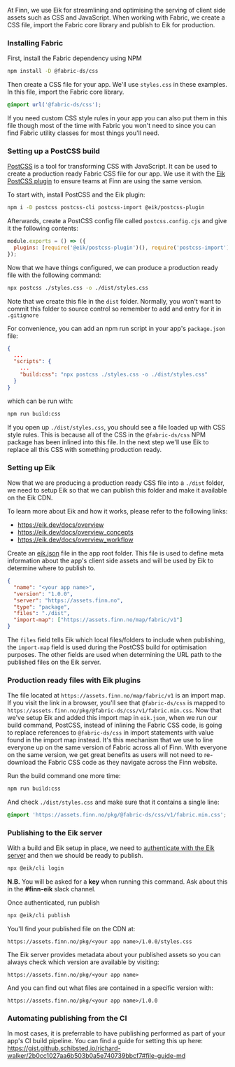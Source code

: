 At Finn, we use Eik for streamlining and optimising the serving of client side assets such as CSS and JavaScript. When
working with Fabric, we create a CSS file, import the Fabric core library and publish to Eik for production.

### Installing Fabric

First, install the Fabric dependency using NPM

```sh
npm install -D @fabric-ds/css
```

Then create a CSS file for your app. We'll use `styles.css` in these examples. In this file, import the Fabric core
library.

```css:styles.css
@import url('@fabric-ds/css');
```

If you need custom CSS style rules in your app you can also put them in this file though most of the time with Fabric
you won't need to since you can find Fabric utility classes for most things you'll need.

### Setting up a PostCSS build

[PostCSS](https://postcss.org) is a tool for transforming CSS with JavaScript. It can be used to create a production
ready Fabric CSS file for our app. We use it with the [Eik PostCSS plugin](https://github.com/eik-lib/postcss-plugin) to
ensure teams at Finn are using the same version.

To start with, install PostCSS and the Eik plugin:

```sh
npm i -D postcss postcss-cli postcss-import @eik/postcss-plugin
```

Afterwards, create a PostCSS config file called `postcss.config.cjs` and give it the following contents:

```js:postcss.config.cjs
module.exports = () => ({
  plugins: [require('@eik/postcss-plugin')(), require('postcss-import')()],
});
```

Now that we have things configured, we can produce a production ready file with the following command:

```sh
npx postcss ./styles.css -o ./dist/styles.css
```

Note that we create this file in the `dist` folder. Normally, you won't want to commit this folder to source control so
remember to add and entry for it in `.gitignore`

For convenience, you can add an npm run script in your app's `package.json` file:

```json:package.json
{
  ...
  "scripts": {
    ...
    "build:css": "npx postcss ./styles.css -o ./dist/styles.css"
  }
}
```

which can be run with:

```sh
npm run build:css
```

If you open up `./dist/styles.css`, you should see a file loaded up with CSS style rules. This is because all of the CSS
in the `@fabric-ds/css` NPM package has been inlined into this file. In the next step we'll use Eik to replace all this
CSS with something production ready.

### Setting up Eik

Now that we are producing a production ready CSS file into a `./dist` folder, we need to setup Eik so that we can
publish this folder and make it available on the Eik CDN.

To learn more about Eik and how it works, please refer to the following links:

- https://eik.dev/docs/overview
- https://eik.dev/docs/overview_concepts
- https://eik.dev/docs/overview_workflow

Create an [eik.json](https://eik.dev/docs/overview_eik_json) file in the app root folder. This file is used to define
meta information about the app's client side assets and will be used by Eik to determine where to publish to.

```json:eik.json
{
  "name": "<your app name>",
  "version": "1.0.0",
  "server": "https://assets.finn.no",
  "type": "package",
  "files": "./dist",
  "import-map": ["https://assets.finn.no/map/fabric/v1"]
}
```

The `files` field tells Eik which local files/folders to include when publishing, the `import-map` field is used during
the PostCSS build for optimisation purposes. The other fields are used when determining the URL path to the published
files on the Eik server.

### Production ready files with Eik plugins

The file located at `https://assets.finn.no/map/fabric/v1` is an import map. If you visit the link in a browser, you'll
see that `@fabric-ds/css` is mapped to `https://assets.finn.no/pkg/@fabric-ds/css/v1/fabric.min.css`. Now that we've
setup Eik and added this import map in `eik.json`, when we run our build command, PostCSS, instead of inlining the
Fabric CSS code, is going to replace references to `@fabric-ds/css` in import statements with value found in the import
map instead. It's this mechanism that we use to line everyone up on the same version of Fabric across all of Finn. With
everyone on the same version, we get great benefits as users will not need to re-download the Fabric CSS code as they
navigate across the Finn website.

Run the build command one more time:

```sh
npm run build:css
```

And check `./dist/styles.css` and make sure that it contains a single line:

```css:styles.css
@import 'https://assets.finn.no/pkg/@fabric-ds/css/v1/fabric.min.css';
```

### Publishing to the Eik server

With a build and Eik setup in place, we need to [authenticate with the Eik server](https://eik.dev/docs/client_login)
and then we should be ready to publish.

```sh
npx @eik/cli login
```

**N.B.** You will be asked for a **key** when running this command. Ask about this in the **#finn-eik** slack channel.

Once authenticated, run publish

```sh
npx @eik/cli publish
```

You'll find your published file on the CDN at:

```
https://assets.finn.no/pkg/<your app name>/1.0.0/styles.css
```

The Eik server provides metadata about your published assets so you can always check which version are available by
visiting:

```
https://assets.finn.no/pkg/<your app name>
```

And you can find out what files are contained in a specific version with:

```
https://assets.finn.no/pkg/<your app name>/1.0.0
```

### Automating publishing from the CI

In most cases, it is preferrable to have publishing performed as part of your app's CI build pipeline. You can find a
guide for setting this up here:
https://gist.github.schibsted.io/richard-walker/2b0cc1027aa6b503b0a5e740739bbcf7#file-guide-md
